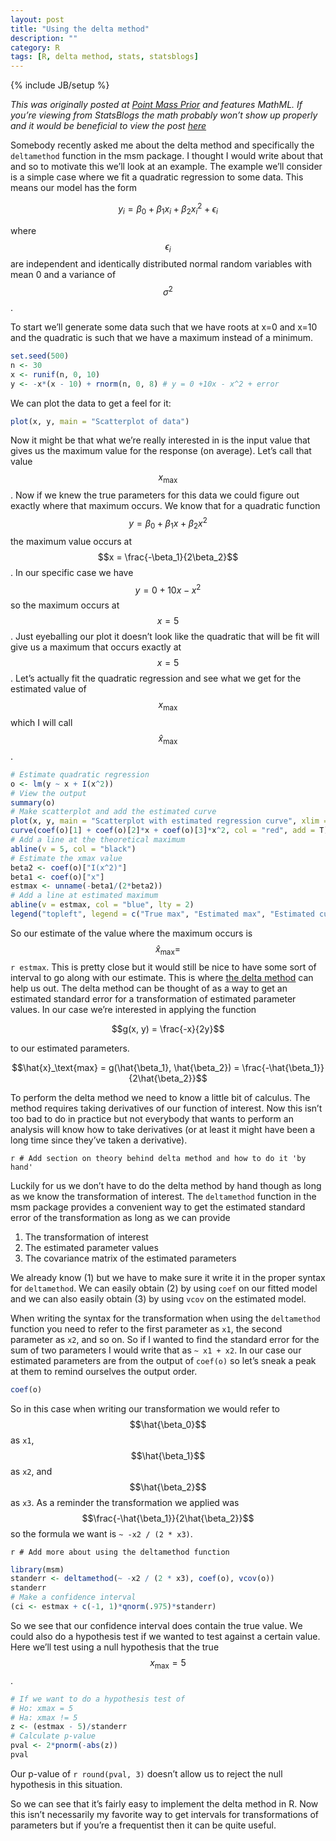```yaml
---
layout: post
title: "Using the delta method"
description: ""
category: R
tags: [R, delta method, stats, statsblogs]
---
```

{% include JB/setup %}

_This was originally posted at [Point Mass Prior](http://dasonk.github.com) and features MathML.  If you're viewing from StatsBlogs the math probably won't show up properly and it would be beneficial to view the post [here]({{ page.url }})_

Somebody recently asked me about the delta method and specifically the `deltamethod` function in the msm package.  I thought I would write about that and so to motivate this we'll look at an example.  The example we'll consider is a simple case where we fit a quadratic regression to some data.  This means our model has the form

$$y_i = \beta_0 + \beta_1x_i + \beta_2x_i^2 + \epsilon_i$$

where $$\epsilon_i$$ are independent and identically distributed normal random variables with mean 0 and a variance of $$\sigma^2$$.

To start we'll generate some data such that we have roots at x=0 and x=10 and the quadratic is such that we have a maximum instead of a minimum.

```r
set.seed(500)
n <- 30
x <- runif(n, 0, 10)
y <- -x*(x - 10) + rnorm(n, 0, 8) # y = 0 +10x - x^2 + error
```

We can plot the data to get a feel for it:

```r
plot(x, y, main = "Scatterplot of data")
```

Now it might be that what we're really interested in is the input value that gives us the maximum value for the response (on average).  Let's call that value $$x_\text{max}$$.  Now if we knew the true parameters for this data we could figure out exactly where that maximum occurs.  We know that for a quadratic function $$y = \beta_0 + \beta_1x + \beta_2x^2$$ the maximum value occurs at $$x = \frac{-\beta_1}{2\beta_2}$$.  In our specific case we have $$y = 0 + 10x -x^2$$ so the maximum occurs at $$x = 5$$.  Just eyeballing our plot it doesn't look like the quadratic that will be fit will give us a maximum that occurs exactly at $$x=5$$.  Let's actually fit the quadratic regression and see what we get for the estimated value of $$x_\text{max}$$ which I will call $$\hat{x}_\text{max}$$.

```r
# Estimate quadratic regression
o <- lm(y ~ x + I(x^2))
# View the output
summary(o)
# Make scatterplot and add the estimated curve
plot(x, y, main = "Scatterplot with estimated regression curve", xlim = c(0,10))
curve(coef(o)[1] + coef(o)[2]*x + coef(o)[3]*x^2, col = "red", add = T)
# Add a line at the theoretical maximum
abline(v = 5, col = "black")
# Estimate the xmax value
beta2 <- coef(o)["I(x^2)"]
beta1 <- coef(o)["x"]
estmax <- unname(-beta1/(2*beta2))
# Add a line at estimated maximum
abline(v = estmax, col = "blue", lty = 2)
legend("topleft", legend = c("True max", "Estimated max", "Estimated curve"), col = c("black", "blue", "red"), lty = c(1,2,1))
```

So our estimate of the value where the maximum occurs is $$\hat{x}_\text{max} =$$ `r estmax`.  This is pretty close but it would still be nice to have some sort of interval to go along with our estimate.  This is where [the delta method](http://en.wikipedia.org/wiki/Delta_method) can help us out.  The delta method can be thought of as a way to get an estimated standard error for a transformation of estimated parameter values.  In our case we're interested in applying the function

$$g(x, y) = \frac{-x}{2y}$$

to our estimated parameters. 

$$\hat{x}_\text{max} = g(\hat{\beta_1}, \hat{\beta_2}) = \frac{-\hat{\beta_1}}{2\hat{\beta_2}}$$

To perform the delta method we need to know a little bit of calculus.  The method requires taking derivatives of our function of interest.  Now this isn't too bad to do in practice but not everybody that wants to perform an analysis will know how to take derivatives (or at least it might have been a long time since they've taken a derivative).

`r # Add section on theory behind delta method and how to do it 'by hand'`

Luckily for us we don't have to do the delta method by hand though as long as we know the transformation of interest.  The `deltamethod` function in the msm package provides a convenient way to get the estimated standard error of the transformation as long as we can provide

  1. The transformation of interest
  2. The estimated parameter values
  3. The covariance matrix of the estimated parameters
  
We already know (1) but we have to make sure it write it in the proper syntax for `deltamethod`. We can easily obtain (2) by using `coef` on our fitted model and we can also easily obtain (3) by using `vcov` on the estimated model. 

When writing the syntax for the transformation when using the `deltamethod` function you need to refer to the first parameter as `x1`, the second parameter as `x2`, and so on.  So if I wanted to find the standard error for the sum of two parameters I would write that as `~ x1 + x2`.  In our case our estimated parameters are from the output of `coef(o)` so let's sneak a peak at them to remind ourselves the output order.

```r
coef(o)
````

So in this case when writing our transformation we would refer to $$\hat{\beta_0}$$ as `x1`, $$\hat{\beta_1}$$ as `x2`, and $$\hat{\beta_2}$$ as `x3`.  As a reminder the transformation we applied was $$\frac{-\hat{\beta_1}}{2\hat{\beta_2}}$$ so the formula we want is `~ -x2 / (2 * x3)`.

`r # Add more about using the deltamethod function`

```r
library(msm)
standerr <- deltamethod(~ -x2 / (2 * x3), coef(o), vcov(o))
standerr
# Make a confidence interval
(ci <- estmax + c(-1, 1)*qnorm(.975)*standerr)
```
So we see that our confidence interval does contain the true value.  We could also do a hypothesis test if we wanted to test against a certain value.  Here we'll test using a null hypothesis that the true $$x_\text{max} = 5$$.

```r
# If we want to do a hypothesis test of
# Ho: xmax = 5
# Ha: xmax != 5
z <- (estmax - 5)/standerr
# Calculate p-value
pval <- 2*pnorm(-abs(z))
pval
```

Our p-value of `r round(pval, 3)` doesn't allow us to reject the null hypothesis in this situation.

So we can see that it's fairly easy to implement the delta method in R.  Now this isn't necessarily my favorite way to get intervals for transformations of parameters but if you're a frequentist then it can be quite useful.

